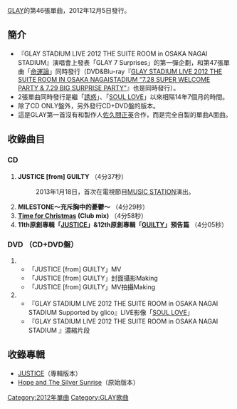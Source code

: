 {{Infobox Single 
| Name            = JUSTICE [from] GUILTY
| Artist          = [[GLAY|GLAY]]
| Album           = [[JUSTICE_(GLAY)|JUSTICE]]
| A-side          = JUSTICE [from] GUILTY
| B-side          = MILESTONE～充斥胸中的憂鬱～<br />[[Hope_and_The_Silver_Sunrise|Time for Christmas]] (Club mix)
| Released        = 2012年12月5日
| Recorded        =
| Genre           = [[J-POP|J-POP]]
| Length          = 
| Label           = loversoul music & associates
| Writer          = [[TAKURO|TAKURO]]（作詞）<br/>[[HISASHI|HISASHI]]（作曲）
| Producer        = GLAY
| Reviews         = 
| Chart position  = 當週排行第3名（[[ORICON|ORICON]]）
| Certification   = 
| Chronology      = 
| Last single     = [[Bible_(曲)|Bible]]<br/>（2012年）
| This single     = '''JUSTICE [from] GUILTY'''<br />[[命運論_(GLAY)|命運論]]<br/>（2012年）
| Next single     = [[Eternally_(GLAY)|Eternally]]<br/>（2013年）
}}
[[GLAY|GLAY]]的第46張單曲，2012年12月5日發行。

== 簡介 ==
*『GLAY STADIUM LIVE 2012 THE SUITE ROOM in OSAKA NAGAI STADIUM』演唱會上發表「GLAY 7 Surprises」的第一彈企劃，和第47張單曲「[[命運論_(GLAY)|命運論]]」同時發行（DVD&Blu-ray『[[GLAY_STADIUM_LIVE_2012_THE_SUITE_ROOM_IN_OSAKA_NAGAISTADIUM_“7.28_SUPER_WELCOME_PARTY_&_7.29_BIG_SURPRISE_PARTY”|GLAY STADIUM LIVE 2012 THE SUITE ROOM IN OSAKA NAGAISTADIUM “7.28 SUPER WELCOME PARTY & 7.29 BIG SURPRISE PARTY”]]』也是同時發行）。
*2張單曲同時發行是繼「[[誘惑_(GLAYの曲)|誘惑]]」、「[[SOUL_LOVE|SOUL LOVE]]」以來相隔14年7個月的時間。
*除了CD ONLY盤外，另外發行CD+DVD盤的版本。
*這是GLAY第一首沒有和製作人[[佐久間正英|佐久間正英]]合作，而是完全自製的單曲A面曲。

== 收錄曲目 ==
=== CD ===
# '''JUSTICE [from] GUILTY''' （4分37秒）
#: 2013年1月18日，首次在電視節目[[MUSIC_STATION|MUSIC STATION]]演出。
# '''MILESTONE～充斥胸中的憂鬱～''' （4分29秒）
# '''[[Hope_and_The_Silver_Sunrise|Time for Christmas]] (Club mix)''' （4分58秒）
# '''11th原創專輯「[[JUSTICE_(GLAY)|JUSTICE]]」&12th原創專輯「[[GUILTY_(GLAY)|GUILTY]]」預告篇''' （4分05秒）

=== DVD （CD+DVD盤） ===
#
#* 「JUSTICE [from] GUILTY」MV
#* 「JUSTICE [from] GUILTY」封面攝影Making
#* 「JUSTICE [from] GUILTY」MV拍攝Making
#
#* 『GLAY STADIUM LIVE 2012 THE SUITE ROOM in OSAKA NAGAI STADIUM Supported by glico』LIVE影像「[[SOUL_LOVE|SOUL LOVE]]」
#* 『GLAY STADIUM LIVE 2012 THE SUITE ROOM in OSAKA NAGAI STADIUM 』濃縮片段

== 收錄專輯 ==
* [[JUSTICE_(GLAY)|JUSTICE]]（專輯版本）
* [[Hope_and_The_Silver_Sunrise|Hope and The Silver Sunrise]]（原始版本）
{{GLAY}}
[[Category:2012年單曲|Category:2012年單曲]]
[[Category:GLAY歌曲|Category:GLAY歌曲]]